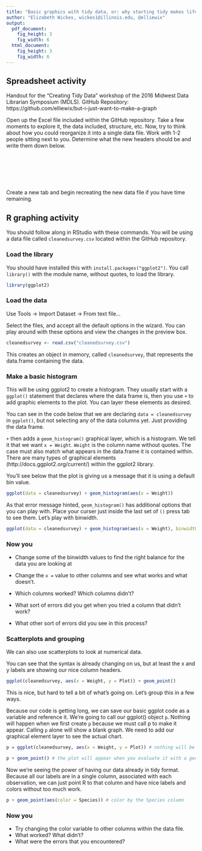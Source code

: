 ```yaml
---
title: "Basic graphics with tidy data, or: why starting tidy makes life in R palatable"
author: "Elizabeth Wickes, wickes1@illinois.edu, @elliewix"
output:
  pdf_document:
    fig_height: 3
    fig_width: 6
  html_document:
    fig_height: 3
    fig_width: 6
---
```


## Spreadsheet activity

Handout for the "Creating Tidy Data" workshop of the 2016 Midwest Data Librarian Symposium (MDLS). 
GitHub Repository: https://github.com/elliewix/but-i-just-want-to-make-a-graph

Open up the Excel file included within the GitHub repository.  Take a few moments to explore it, the data included, structure, etc.  Now, try to think about how you could reorganize it into a single data file.  Work with 1-2 people sitting next to you.  Determine what the new headers should be and write them down below.

&nbsp;

&nbsp;

&nbsp;

Create a new tab and begin recreating the new data file if you have time remaining.

## R graphing activity

You should follow along in RStudio with these commands. You will be using a data file called `cleanedsurvey.csv` located within the GitHub repository.

### Load the library

You should have installed this with `install.packages("ggplot2")`.  You call `library()` with the module name, without quotes, to load the library.

```r
library(ggplot2)
```


### Load the data

Use Tools -> Import Dataset -> From text file...

Select the files, and accept all the default options in the wizard.  You can play around with these options and view the changes in the preview box.

```r
cleanedsurvey <- read.csv("cleanedsurvey.csv")
```

This creates an object in memory, called `cleanedsurvey`, that represents the data.frame containing the data.

### Make a basic histogram

This will be using ggplot2 to create a histogram.  They usually start with a `ggplot()` statement that declares where the data frame is, then you use `+` to add graphic elements to the plot. You can layer these elements as desired.

You can see in the code below that we are declaring `data = cleanedsurvey` in `ggplot()`, but not selecting any of the data columns yet.  Just providing the data frame.

`+` then adds a `geom_histogram()` graphical layer, which is a histogram.  We tell it that we want `x = Weight`. `Weight` is the column name without quotes.  The case must also match what appears in the data.frame it is contained within. There are many types of graphical elements (http://docs.ggplot2.org/current/) within the ggplot2 library.

You'll see below that the plot is giving us a message that it is using a default bin value.

```r
ggplot(data = cleanedsurvey) + geom_histogram(aes(x = Weight))
```

As that error message hinted, `geom_histogram()` has additional options that you can play with.  Place your curser just inside the last set of `()` press tab to see them.  Let's play with binwidth.

```r
ggplot(data = cleanedsurvey) + geom_histogram(aes(x = Weight), binwidth = 2)
```

### Now you

* Change some of the binwidth values to find the right balance for the data you are looking at
* Change the `x =` value to other columns and see what works and what doesn't.

* Which columns worked?  Which columns didn't?
* What sort of errors did you get when you tried a column that didn't work?
* What other sort of errors did you see in this process?

### Scatterplots and grouping

We can also use scatterplots to look at numerical data.

You can see that the syntax is already changing on us, but at least the x and y labels are showing our nice column headers.

```r

ggplot(cleanedsurvey, aes(x = Weight, y = Plot)) + geom_point()

```

This is nice, but hard to tell a bit of what's going on.  Let's group this in a few ways.  

Because our code is getting long, we can save our basic ggplot code as a variable and reference it.  We're going to call our ggplot() object `p`.  Nothing will happen when we first create `p` because we must call p to make it appear.  Calling `p` alone will show a blank graph. We need to add our graphical element layer to see the actual chart.

```r

p = ggplot(cleanedsurvey, aes(x = Weight, y = Plot)) # nothing will be plotted yet

p + geom_point() # the plot will appear when you evaluate it with a geometry element

```

Now we're seeing the power of having our data already in tidy format.  Because all our labels are in a single column, associated with each observation, we can just point R to that column and have nice labels and colors without too much work.

```r

p + geom_point(aes(color = Species)) # color by the Species column

```

### Now you

* Try changing the color variable to other columns within the data file.
* What worked? What didn't?
* What were the errors that you encountered?
